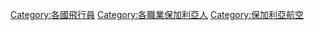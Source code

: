 [[Category:各國飛行員|Category:各國飛行員]]
[[Category:各職業保加利亞人|Category:各職業保加利亞人]]
[[Category:保加利亞航空|Category:保加利亞航空]]